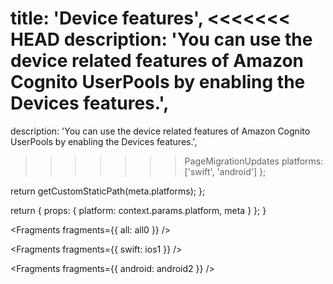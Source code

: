 
  title: 'Device features',
<<<<<<< HEAD
  description: 'You can use the device related features of Amazon Cognito UserPools by enabling the Devices features.',
=======
  description:
    'You can use the device related features of Amazon Cognito UserPools by enabling the Devices features.',
>>>>>>> PageMigrationUpdates
  platforms: ['swift', 'android']
};

  return getCustomStaticPath(meta.platforms);
};

  return {
    props: {
      platform: context.params.platform,
      meta
    }
  };
}


<Fragments fragments={{ all: all0 }} />


<Fragments fragments={{ swift: ios1 }} />


<Fragments fragments={{ android: android2 }} />
